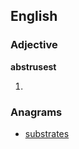 ==English==

===Adjective===
'''abstrusest'''
# {{rare}} {{superlative of|abstruse}}

===Anagrams===
* [[substrates#English|substrates]]